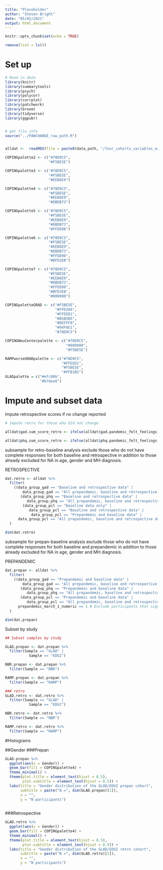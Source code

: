 ```yaml
---
title: "Placeholder"
author: "Steven Bright"
date: "05/02/2021"
output: html_document
---
```


```r
knitr::opts_chunk$set(echo = TRUE)
```

```r

remove(list = ls())

```


# Set up 
 
```r

# Read in data
library(knitr)
library(summarytools)
library(psych)
library(polycor)
library(corrplot)
library(patchwork)
library(broom)
library(tidyverse)
library(ggpubr)


# get file info
source("../PANCHANGE_raw_path.R")


alldat <-  readRDS(file = paste0(data_path, "/four_cohorts_variables_exclusion.rds"))

```


```r

COPINGpalette2 <- c("#78D9C5",
                    "#F5BE5E")

COPINGpalette3 <- c("#78D9C5",
                    "#F5BE5E",
                    "#EEB6E9")

COPINGpalette4 <- c("#78D9C5",
                    "#F5BE5E",
                    "#EEB6E9",
                    "#DBDB73")

COPINGpalette5 <- c("#78D9C5",
                    "#F5BE5E",
                    "#EEB6E9",
                    "#DBDB73", 
                    "#FFED98")

COPINGpalette6 <- c("#78D9C5",
                    "#F5BE5E",
                    "#EEB6E9",
                    "#DBDB73",
                    "#FFED98",
                    "#BFD2EB")

COPINGpalette7 <- c("#78D9C5",
                    "#F5BE5E",
                    "#EEB6E9",
                    "#DBDB73", 
                    "#FFED98",
                    "#BFD2EB", 
                    "#808080")

COPINGpaletteGRAD <- c("#F5BE5E",
                       "#FFD284",
                       "#FFEED1",
                       "#B5B5B5",
                       "#DEFFF8",
                       "#94F6E1",
                       "#78D9C5")

COPINGNeuCenterpalette <- c("#78D9C5",
                            "#808080",
                            "#F5BE5E")

RAMPworseGRADpalette <- c("#78D9C5",
                          "#FFEED1",
                          "#F5BE5E",
                          "#FFB1B5")
GLADpalette = c("#efc00b", 
                "#b7dee8")  
```


# Impute and subset data

Impute retrospective scores if no change reported

```r

# impute retro for those who did not change

alldat$gad.sum_score_retro <- ifelse(alldat$gad.pandemic_felt_feelings == "No different", alldat$gad.sum_score_base,alldat$gad.sum_score_retro)

alldat$phq.sum_score_retro <- ifelse(alldat$phq.pandemic_felt_feelings == "No different", alldat$phq.sum_score_base,alldat$phq.sum_score_retro)

```


subsample for retro-baseline analysis
exclude those who do not have complete responses for both baseline and retrospective
in addition to those already excluded for NA in age, gender and MH diagnosis.

RETROSPECTIVE
```r

dat.retro <- alldat %>%
  filter(
    ((data_group_gad == "Baseline and retrospective data" |
        data_group_gad == "All prepandemic, baseline and retrospective data") |
       (data_group_phq == "Baseline and retrospective data" |
          data_group_phq == "All prepandemic, baseline and retrospective data") |
        (data_group_pcl == "Baseline data only" |
           data_group_pcl == "Baseline and retrospective data" |
            data_group_pcl == "Prepandemic and baseline data" |
      data_group_pcl == "All prepandemic, baseline and retrospective data"))
  )

dim(dat.retro)

```


subsample for prepan-baseline analysis
exclude those who do not have complete responses for both baseline and prepandemic
in addition to those already excluded for NA in age, gender and MH diagnosis.

PREPANDEMIC
```r

dat.prepan <- alldat %>%
  filter(
    ((data_group_gad == "Prepandemic and baseline data" |
        data_group_gad == "All prepandemic, baseline and retrospective data") |
       (data_group_phq == "Prepandemic and baseline data" |
          data_group_phq == "All prepandemic, baseline and retrospective data") |
       (data_group_pcl == "Prepandemic and baseline data" |
          data_group_pcl == "All prepandemic, baseline and retrospective data") ) &
      prepandemic_march_1_numeric == 1 # Exclude participants that signed up after the 1. March
  )

dim(dat.prepan)

```


Subset by study

```r

## Subset samples by study

GLAD.prepan <- dat.prepan %>%
  filter(Sample == "GLAD" | 
           Sample == "EDGI")

NBR.prepan <- dat.prepan %>%
  filter(Sample == "NBR")

RAMP.prepan <- dat.prepan %>%
  filter(Sample == "RAMP")

### retro
GLAD.retro <- dat.retro %>%
  filter(Sample == "GLAD" | 
           Sample == "EDGI")

NBR.retro <- dat.retro %>%
  filter(Sample == "NBR")

RAMP.retro <- dat.retro %>%
  filter(Sample == "RAMP")

```

#Histograms

##Gender
###Prepan

```r

GLAD.prepan %>%
  ggplot(aes(x = Gender)) +
  geom_bar(fill = COPINGpalette4) +
  theme_minimal() +
  theme(plot.title = element_text(hjust = 0.5),
        plot.subtitle = element_text(hjust = 0.5)) +
  labs(title = "Gender distribution of the GLAD/EDGI prepan cohort",
       subtitle = paste("N =", dim(GLAD.prepan)[1]),
       x = "",
       y = "N participants")
  
```

###Retrospective

```r

GLAD.retro %>%
  ggplot(aes(x = Gender)) +
  geom_bar(fill = COPINGpalette4) +
  theme_minimal() +
  theme(plot.title = element_text(hjust = 0.5),
        plot.subtitle = element_text(hjust = 0.5)) +
  labs(title = "Gender distribution of the GLAD/EDGI retro cohort",
       subtitle = paste("N =", dim(GLAD.retro)[1]),
       x = "",
       y = "N participants")

```

```r

```

